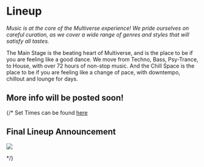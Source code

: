 # Lineup

_Music is at the core of the Multiverse experience! We pride ourselves on careful curation, as we cover a wide range of genres and styles that will satisfy all tastes._

The Main Stage is the beating heart of Multiverse, and is the place to be if you are feeling like a good dance. We move from Techno, Bass, Psy-Trance, to House, with over 72 hours of non-stop music. And the Chill Space is the place to be if you are feeling like a change of pace, with downtempo, chillout and lounge for days.

## More info will be posted soon!

{/* Set Times can be found [here](/set-times)

## Final Lineup Announcement

<p>
  <img src="/images/poster.jpeg" />
</p> */}
